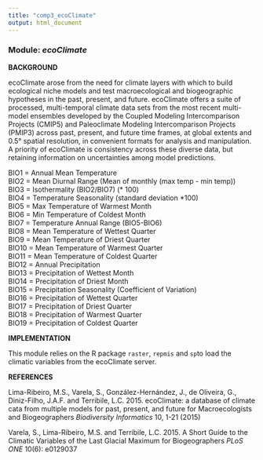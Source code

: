 ```yaml
---
title: "comp3_ecoClimate"
output: html_document
---
```


### **Module:** ***ecoClimate***

**BACKGROUND**

ecoClimate arose from the need for climate layers with which to build ecological
niche models and test macroecological and biogeographic hypotheses in the past, present, and future. ecoClimate offers a suite of processed, multi-temporal climate data sets from the most recent multi-model ensembles developed by the Coupled Modeling Intercomparison Projects
(CMIP5) and Paleoclimate Modeling Intercomparison Projects (PMIP3) across past, present, and future time frames, at global extents and 0.5° spatial resolution, in convenient formats for analysis and manipulation. A priority of ecoClimate is consistency across these diverse data, but retaining information on uncertainties among model predictions.

BIO1 = Annual Mean Temperature  
BIO2 = Mean Diurnal Range (Mean of monthly (max temp - min temp))  
BIO3 = Isothermality (BIO2/BIO7) (* 100)  
BIO4 = Temperature Seasonality (standard deviation *100)  
BIO5 = Max Temperature of Warmest Month  
BIO6 = Min Temperature of Coldest Month  
BIO7 = Temperature Annual Range (BIO5-BIO6)  
BIO8 = Mean Temperature of Wettest Quarter  
BIO9 = Mean Temperature of Driest Quarter  
BIO10 = Mean Temperature of Warmest Quarter  
BIO11 = Mean Temperature of Coldest Quarter  
BIO12 = Annual Precipitation  
BIO13 = Precipitation of Wettest Month  
BIO14 = Precipitation of Driest Month  
BIO15 = Precipitation Seasonality (Coefficient of Variation)  
BIO16 = Precipitation of Wettest Quarter  
BIO17 = Precipitation of Driest Quarter  
BIO18 = Precipitation of Warmest Quarter  
BIO19 = Precipitation of Coldest Quarter  

**IMPLEMENTATION**

This module relies on the R package `raster`, `repmis` and `sp`to load the climatic variables from the ecoClimate server. 


**REFERENCES**

Lima-Ribeiro, M.S., Varela, S., González-Hernández, J., de Oliveira, G., Diniz-Filho, J.A.F. and Terribile, L.C. 2015. ecoClimate: a database of climate cata from multiple models for past, present, and future for Macroecologists and Biogeographers *Biodiversity Informatics* 10, 1-21 (2015)

Varela, S., Lima-Ribeiro, M.S. and Terribile, L.C. 2015. A Short Guide to the Climatic Variables of the Last Glacial Maximum for Biogeographers *PLoS ONE* 10(6): e0129037 





